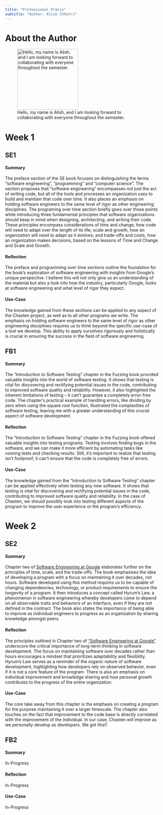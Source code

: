 ```yaml
---
title: "Professional Précis"
subtitle: "Author: Alish Chhetri"
---
```


# About the Author

![Hello, my name is Alish, and I am looking forward to collaborating with everyone throughout the semester.](Alish_Chhetri.jpeg){ width=200 }


# Week 1

## SE1

#### Summary

The preface section of the SE book focuses on distinguishing the terms “software engineering", “programming” and “computer science”. The section proposes that “software engineering” encompasses not just the act of writing code, but all of the tools and processes an organization uses to build and maintain that code over time. It also places an emphasis on holding software engineers to the same level of rigor as other engineering disciplines. The programing over time section briefly goes over those points while introducing three fundamental principles that software organizations should keep in mind when designing, architecting, and writing their code. These principles encompass considerations of time and change, how code will need to adapt over the length of its life; scale and growth, how an organization will need to adapt as it evolves; and trade-offs and costs, how an organization makes decisions, based on the lessons of Time and Change and Scale and Growth.

#### Reflection

The preface and programming over time sections outline the foundation for the book's exploration of software engineering with insights from Google's unique perspective. I believe this will not only give us an understanding of the material but also a look into how the industry, particularly Google, looks at software engineering and what level of rigor they expect.

#### Use-Case

The knowledge gained from these sections can be applied to any aspect of the Chasten project, as well as to all other programs we write. The emphasis on holding software engineers to the same level of rigor as other engineering disciplines requires us to think beyond the specific use-case of a tool we develop. This ability to apply ourselves rigorously and holistically is crucial in ensuring the success in the field of software engineering.

## FB1

#### Summary

The "Introduction to Software Testing" chapter in the Fuzzing book provided valuable insights into the world of software testing. It shows that testing is vital for discovering and rectifying potential issues in the code, contributing to improved software quality and reliability. However, it also highlighted the inherent limitations of testing – it can't guarantee a completely error-free code. The chapter's practical example of handling errors, like dividing by zero when using the square root function, illustrated the complexities of software testing, leaving me with a greater understanding of this crucial aspect of software development.

#### Reflection

The "Introduction to Software Testing" chapter in the Fuzzing book offered valuable insights into testing programs. Testing involves finding bugs in the software, and we can make it more efficient by automating tasks like running tests and checking results. Still, it's important to realize that testing isn't foolproof; it can't ensure that the code is completely free of errors. 

#### Use-Case

The knowledge gained from the "Introduction to Software Testing" chapter can be applied effectively when testing any new software. It shows that testing is vital for discovering and rectifying potential issues in the code, contributing to improved software quality and reliability. In the case of Chasten, we should possibly look into testing different aspects of the program to improve the user experience or the program's efficiency.


# Week 2

## SE2

#### Summary

Chapter two of [Software Engineering at Google](https://abseil.io/resources/swe-book/html/ch01.html) elaborates further on the principles of time, scale, and the trade-offs. The book emphasises the idea of developing a program with a focus on maintaining it over decades, not hours. Software developed using this method requires us to be capable of changing dependencies, technology, or product requirements to ensure the longevity of a program. It then introduces a concept called Hyrum's Law, a phenomenon in software engineering whereby developers come to depend on all observable traits and behaviors of an interface, even if they are not defined in the contract. The book also states the importance of being able to improve as individual engineers to progress as an organization by sharing knowledge amongst peers. 

#### Reflection

The principles outlined in Chapter two of ["Software Engineering at Google"](https://abseil.io/resources/swe-book/html/ch01.html) underscore the critical importance of long-term thinking in software development. The focus on maintaining software over decades rather than hours encourages a mindset that prioritizes adaptability and flexibility. Hyrum's Law serves as a reminder of the organic nature of software development, highlighting how developers rely on observed behavior, even if it is not a core feature of the program. There is also an emphasis on individual improvement and knowledge sharing and how personal growth contributes to the progress of the entire organization. 

#### Use-Case

The core take away from this chapter is the emphasis on creating a program for the purpose maintaining it over a larger timescale. The chapter also touches on the fact that improvement to the code base is directly correlated with the improvement of the individual. In our case, Chasten will improve as we personally develop as developers. We got this!!

## FB2

#### Summary

In-Progress

#### Reflection

In-Progress

#### Use-Case

In-Progress

